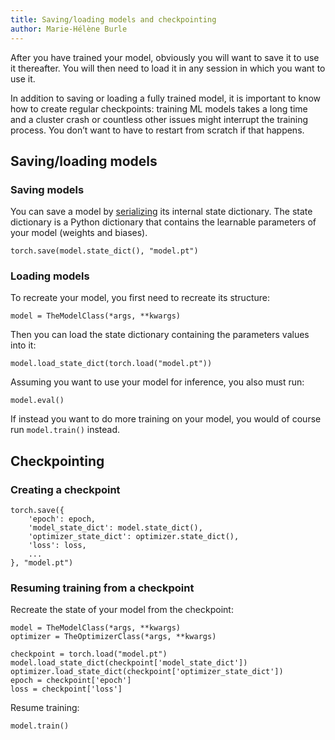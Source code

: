 ```yaml
---
title: Saving/loading models and checkpointing
author: Marie-Hélène Burle
---
```


:::{.def}

After you have trained your model, obviously you will want to save it to use it thereafter. You will then need to load it in any session in which you want to use it.

In addition to saving or loading a fully trained model, it is important to know how to create regular checkpoints: training ML models takes a long time and a cluster crash or countless other issues might interrupt the training process. You don't want to have to restart from scratch if that happens.

:::

## Saving/loading models

### Saving models

You can save a model by [serializing](https://en.wikipedia.org/wiki/Serialization) its internal state dictionary. The state dictionary is a Python dictionary that contains the learnable parameters of your model (weights and biases).

```.python
torch.save(model.state_dict(), "model.pt")
```

### Loading models

To recreate your model, you first need to recreate its structure:

```.python
model = TheModelClass(*args, **kwargs)
```

Then you can load the state dictionary containing the parameters values into it:

```.python
model.load_state_dict(torch.load("model.pt"))
```

Assuming you want to use your model for inference, you also must run:

```.python
model.eval()
```

:::{.note}

If instead you want to do more training on your model, you would of course run `model.train()` instead.

:::

## Checkpointing

### Creating a checkpoint

```.python
torch.save({
    'epoch': epoch,
    'model_state_dict': model.state_dict(),
    'optimizer_state_dict': optimizer.state_dict(),
    'loss': loss,
    ...
}, "model.pt")
```

### Resuming training from a checkpoint

Recreate the state of your model from the checkpoint:

```.python
model = TheModelClass(*args, **kwargs)
optimizer = TheOptimizerClass(*args, **kwargs)

checkpoint = torch.load("model.pt")
model.load_state_dict(checkpoint['model_state_dict'])
optimizer.load_state_dict(checkpoint['optimizer_state_dict'])
epoch = checkpoint['epoch']
loss = checkpoint['loss']
```

Resume training:

```.python
model.train()
```
